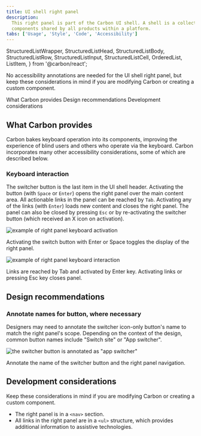 ```yaml
---
title: UI shell right panel
description:
  This right panel is part of the Carbon UI shell. A shell is a collection of
  components shared by all products within a platform.
tabs: ['Usage', 'Style', 'Code', 'Accessibility']
---
```


  StructuredListWrapper,
  StructuredListHead,
  StructuredListBody,
  StructuredListRow,
  StructuredListInput,
  StructuredListCell,
  OrderedList,
  ListItem,
} from '@carbon/react';

<PageDescription>

No accessibility annotations are needed for the UI shell right panel, but keep these considerations in mind if you are modifying Carbon or creating a custom component.

</PageDescription>

<AnchorLinks>

<AnchorLink>What Carbon provides</AnchorLink>
<AnchorLink>Design recommendations</AnchorLink>
<AnchorLink>Development considerations</AnchorLink>

</AnchorLinks>

## What Carbon provides

Carbon bakes keyboard operation into its components, improving the experience of blind users and others who operate via the keyboard. Carbon incorporates many other accessibility considerations, some of which are described below.

### Keyboard interaction

The switcher button is the last item in the UI shell header. Activating the button (with `Space` or `Enter`) opens the right panel over the main content area. All actionable links in the panel can be reached by `Tab`. Activating any of the links (with `Enter`) loads new content and closes the right panel. The panel can also be closed by pressing `Esc` or by re-activating the switcher button (which received an X icon on activation).

<Row>
<Column colLg={8}>

![example of right panel keyboard activation](images/right-panel-accessibility-1.png)

<Caption>
  Activating the switch button with Enter or Space toggles the display of the right panel.
</Caption>

</Column>
</Row>

<Row>
<Column colLg={8}>

![example of right panel keyboard interaction](images/right-panel-accessibility-2.png)

<Caption>
 Links are reached by Tab and activated by Enter key. Activating links or pressing Esc key closes panel.
</Caption>

</Column>
</Row>

## Design recommendations

### Annotate names for button, where necessary

  Designers may need to annotate the switcher icon-only button's name to match the right panel's scope. Depending on the context of the design, common button names include "Switch site" or "App switcher".

<Row>
<Column colLg={8}>

![the switcher button is annotated as "app switcher"](images/right-panel-accessibility-3.png)

<Caption>
  Annotate the name of the switcher button and the right panel navigation.
</Caption>

</Column>
</Row>

## Development considerations

Keep these considerations in mind if you are modifying Carbon or creating a
custom component.

- The right panel is in a `<nav>` section.
- All links in the right panel are in a `<ul>` structure, which provides additional information to assistive technologies.